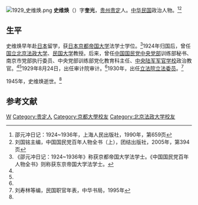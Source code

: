 [[File:1929_史维焕.png|thumb]]
'''史维焕'''（{{bd|1895年||1945年|}}）字'''奎光'''，[[贵州|贵州]][[贵定|贵定]]人。[[中华民国|中华民国]]政治人物。<ref name=shao>邵元冲日记：1924~1936年，上海人民出版社，1990年，第659页</ref><ref name=kmt>刘国铭主编，中国国民党百年人物全书（上），团结出版社，2005年，第394页</ref>

==生平==
史维焕早年赴[[日本|日本]]留学，获[[日本|日本]][[京都帝国大学|京都帝国大学]]法学士学位。<ref>《邵元冲日记：1924~1936年》称获京都帝国大学法学士。《中国国民党百年人物全书》则称获东京帝国大学法学士。</ref>1924年归国后，曾任[[国立北京法政大学|国立北京法政大学]]、[[民国大学|民国大学]]教授。后来，曾任[[中国国民党中央党部|中国国民党中央党部]]训练部秘书、南京市党部执行委员、中央党部训练部党化教育科主任、[[中央陆军军官学校|中央陆军军官学校]]政治教官。<ref name=shao/><ref name=kmt/>1929年8月24日，出任审计院审计。<ref name=kmt/>1930年，出任[[立法院|立法院]][[立法委员|立法委员]]。<ref>刘寿林等编，民国职官年表，中华书局，1995年</ref>

1945年，史维焕逝世。<ref name=kmt/>

==参考文献==
{{reflist}}

{{第2屆中華民國訓政時期立法委員名单}}
{{第3屆中華民國訓政時期立法委員名单}}
{{第4屆中華民國訓政時期立法委員名單}}
{{DEFAULTSORT:Shi史}}
[[Category:史姓|W]]
[[Category:贵定人|Category:贵定人]]
[[Category:京都大學校友|Category:京都大學校友]]
[[Category:北京法政大学校友|Category:北京法政大学校友]]